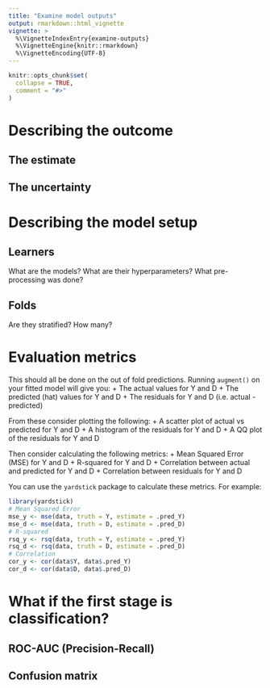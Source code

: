 ```yaml
---
title: "Examine model outputs"
output: rmarkdown::html_vignette
vignette: >
  %\VignetteIndexEntry{examine-outputs}
  %\VignetteEngine{knitr::rmarkdown}
  %\VignetteEncoding{UTF-8}
---
```


```r
knitr::opts_chunk$set(
  collapse = TRUE,
  comment = "#>"
)
```

# Describing the outcome

## The estimate

## The uncertainty


# Describing the model setup

## Learners
What are the models?
What are their hyperparameters?
What pre-processing was done?

## Folds
Are they stratified? How many?

# Evaluation metrics

This should all be done on the out of fold predictions. Running `augment()` on your fitted model will give you:
+ The actual values for Y and D
+ The predicted (hat) values for Y and D 
+ The residuals for Y and D (i.e. actual - predicted)

From these consider plotting the following:
+ A scatter plot of actual vs predicted for Y and D
+ A histogram of the residuals for Y and D
+ A QQ plot of the residuals for Y and D

Then consider calculating the following metrics:
+ Mean Squared Error (MSE) for Y and D
+ R-squared for Y and D
+ Correlation between actual and predicted for Y and D
+ Correlation between residuals for Y and D

You can use the `yardstick` package to calculate these metrics. For example:
```r
library(yardstick)
# Mean Squared Error
mse_y <- mse(data, truth = Y, estimate = .pred_Y)
mse_d <- mse(data, truth = D, estimate = .pred_D)
# R-squared
rsq_y <- rsq(data, truth = Y, estimate = .pred_Y)
rsq_d <- rsq(data, truth = D, estimate = .pred_D)
# Correlation
cor_y <- cor(data$Y, data$.pred_Y)
cor_d <- cor(data$D, data$.pred_D)
```

# What if the first stage is classification?

## ROC-AUC (Precision-Recall)

## Confusion matrix